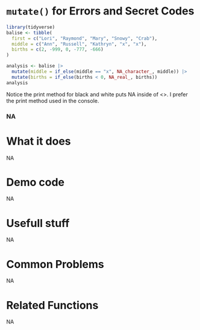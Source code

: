 # [`mutate()`]{.blue} for Errors and Secret Codes
```r
library(tidyverse)
balise <- tibble(
  first = c("Lori", "Raymond", "Mary", "Snowy", "Crab"),
  middle = c("Ann", "Russell", "Kathryn", "x", "x"),
  births = c(2, -999, 0, -777, -666)
)
```
```r
analysis <- balise |> 
  mutate(middle = if_else(middle == "x", NA_character_, middle)) |> 
  mutate(births = if_else(births < 0, NA_real_, births))
analysis
```
Notice the print method for black and white puts NA inside of <>.  I prefer the print method used in the console.
 
 
### NA{.center} 
 
# What it does 
NA  
 
# Demo code 
NA  
 
# Usefull stuff 
NA  
 
# Common Problems 
NA  
 
# Related Functions 
NA  
